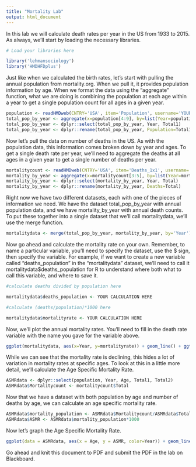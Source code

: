 ```yaml
---
title: "Mortality Lab"
output: html_document
---
```


In this lab we will calculate death rates per year in the US from 1933 to 2015.  As always, we'll start by loading the necessary libraries.
 
```r
# Load your libraries here

library('lehmansociology')
library('HMDHFDplus')

```

Just like when we calculated the birth rates, let's start with pulling the annual population from mortality.org.  When we pull it, it provides population information by age.  When we format the data using the "aggregate" function, what we are doing is combining the population at each age within a year to get a single population count for all ages in a given year.

````r

population <- readHMDweb(CNTRY='USA', item='Population', username='YOUR MORTALITY.ORG USERNAME', password='YOUR MORTALITY.ORG PASSWORD')
total_pop_by_year <- aggregate(x=population[4:9], by=list(Year=population$Year), FUN=sum)
total_pop_by_year <- dplyr::select(total_pop_by_year, Year, Total1)
total_pop_by_year <- dplyr::rename(total_pop_by_year, Population=Total1)

````

Now let's pull the data on number of deaths in the US.  As with the population data, this information comes broken down by year and ages.  To get a single death rate per year, we'll need to aggregate the deaths at all ages in a given year to get a single number of deaths per year.

````r

mortalitycount <- readHMDweb(CNTRY='USA', item='Deaths_1x1', username='YOUR MORTALITY.ORG USERNAME', password='YOUR MORTALITY.ORG PASSWORD')
mortality_by_year <- aggregate(x=mortalitycount[3:5], by=list(Year=mortalitycount$Year), FUN=sum)
mortality_by_year <- dplyr::select(mortality_by_year, Year, Total)
mortality_by_year <- dplyr::rename(mortality_by_year, Deaths=Total)

````

Right now we have two different datasets, each with one of the pieces of information we need.  We have the dataset total_pop_by_year with annual population data, and we have mortality_by_year with annual death counts.  To put these together into a single dataset that we'll call mortalitydata, we'll use the merge function.

````r

mortalitydata <- merge(total_pop_by_year, mortality_by_year, by='Year')

````

Now go ahead and calculate the mortality rate on your own.  Remember, to name a particular variable, you'll need to specify the dataset, use the $ sign, then specify the variable.  For example, if we want to create a new variable called "deaths_population" in the "mortalitydata" dataset, we'll need to call it mortalitydata$deaths_population for R to understand where both what to call this variable, and where to save it.

````r

#calculate deaths divided by population here

mortalitydata$deaths_population <- YOUR CALCULATION HERE

#calculate (deaths/population)*1000 here

mortalitydata$mortalityrate <- YOUR CALCULATION HERE

````

Now, we'll plot the annual mortality rates.  You'll need to fill in the death rate variable with the name you gave for the variable above.

````r

ggplot(mortalitydata, aes(x=Year, y=mortalityrate)) + geom_line() + ggtitle("US Death Rate 1933-2015")

````

While we can see that the mortality rate is declining, this hides a lot of variation in mortality rates at specific ages.  To look at this in a little more detail, we'll calculate the Age Specific Mortality Rate.

````r

ASMRdata <- dplyr::select(population, Year, Age, Total1, Total2)
ASMRdata$Mortalitycount <- mortalitycount$Total

````

Now that we have a dataset with both population by age and number of deaths by age, we can calculate an age specific mortality rate.

````r

ASMRdata$mortality_population <- ASMRdata$Mortalitycount/ASMRdata$Total1
ASMRdata$ASMR <- ASMRdata$mortality_population*1000

````

Now let's graph the Age Specific Mortality Rate.

````r

ggplot(data = ASMRdata, aes(x = Age, y = ASMR, color=Year)) + geom_line(aes(group=Year)) + ggtitle("US ASMR 1933-2015")

````

Go ahead and knit this document to PDF and submit the PDF in the lab on Blackboard.

